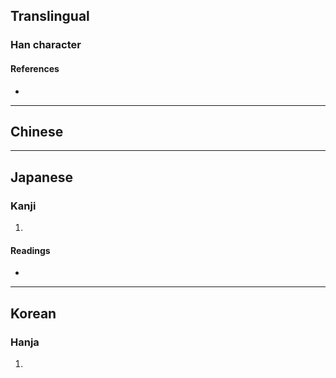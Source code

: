 {{also|圓}}
{{character info}}
==Translingual==

===Han character===
{{Han char|rn=31|rad=囗|as=09|sn=12|four=|canj=WIBC|ids=⿴囗貟}}

====References====
* {{Han ref|kx=0220.051|dkj=04813|hdz=10723.010|uh=570E|ud=22286}}

----

==Chinese==
{{zh-see|圓|v}}

----

==Japanese==

===Kanji===
{{ja-kanji|grade=|rs=囗09}}

# {{rfdef|ja|sort=囗09}}

====Readings====
* {{ja-readings|on=[[えん]] (en)|kun=[[まるい]] (marui)}}

----

==Korean==

===Hanja===
{{ko-hanja|hangeul=원|rv=won|mr=wŏn}}

# {{rfdef|ko|sort=囗09}}